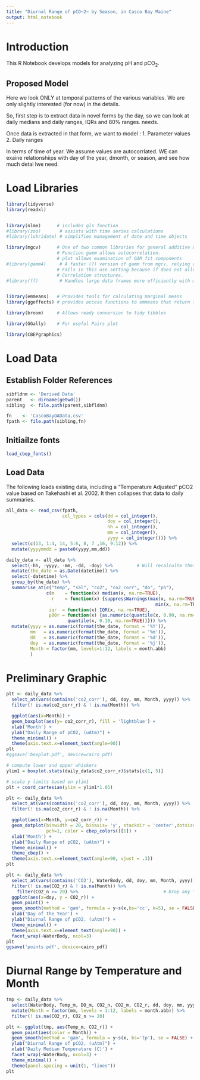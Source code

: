 ```yaml
---
title: "Diurnal Range of pCO~2~ by Season, in Casco Bay Maine"
output: html_notebook
---
```


# Introduction
This R Notebook develops models for analyzing pH and pCO~2~.

## Proposed Model
Here we look ONLY at temporal patterns of the various variables.  We are only slightly interested (for now) in the details.

So, first step is to extract data in novel forms by the day, so we can look at daily medians and daily ranges, IQRs and 80% ranges.
needs.

Once data is extracted in that form, we want to model :
1.  Parameter values
2.  Daily ranges

In terms of time of year. We assume values are autocorrlated.  WE can exaine relationshiips with day of the year, dmonth, or season, and see how much detai lwe need.

# Load Libraries
```r
library(tidyverse)
library(readxl)


library(nlme)      # includes gls function
#library(zoo)       # assists with time series calculations 
#library(lubridate) # simplifies management of date and time objects

library(mgcv)      # One of two common libraries for general additive models.
                   # Function gamm allows autocorrelation.
                   # plot allows examination of GAM fit components
#library(gamm4)     # A faster (?) version of gamm from mgcv, relying on lme4
                   # Fails in this use setting because if does not allow
                   # Correlation structures.
#library(ff)        # Handles large data frames more efficiently with memory


library(emmeans)   # Provides tools for calculating marginal means
library(ggeffects) # provides access functions to emmeans that return tidy tibbles and facilitate plots

library(broom)     # Allows ready conversion to tidy tibbles

library(GGally)    # For useful Pairs plot

library(CBEPgraphics)
```

# Load Data
## Establish Folder References
```r
sibfldnm <- 'Derived Data'
parent   <- dirname(getwd())
sibling  <- file.path(parent,sibfldnm)

fn    <- 'CascoBayOAData.csv'
fpath <- file.path(sibling,fn)
```
## Initiailze fonts
```r
load_cbep_fonts()
```

## Load Data
The following loads existing data, including a "Temperature Adjusted" pCO2 value based on Takehashi et al. 2002. It then collapses that data to daily summaries. 

```r
all_data <- read_csv(fpath,
                     col_types = cols(dd = col_integer(), 
                                      doy = col_integer(),
                                      hh = col_integer(),
                                      mm = col_integer(),
                                      yyyy = col_integer())) %>%
  select(c(13, 1:4, 14, 5:6, 8, 7 ,16, 9:12)) %>%
  mutate(yyyymmdd = paste0(yyyy,mm,dd))

daily_data <- all_data %>%
  select(-hh, -yyyy, -mm, -dd, -doy) %>%         # Will recalculte these 
  mutate(the_date = as.Date(datetime)) %>%
  select(-datetime) %>%
  group_by(the_date) %>%
  summarise_at(c("temp", "sal", "co2", "co2_corr", "do", "ph"),
               c(m    = function(x) median(x, na.rm=TRUE),
                 r    = function(x) {suppressWarnings(max(x, na.rm=TRUE) -
                                                        min(x, na.rm=TRUE))},
                iqr  = function(x) IQR(x, na.rm=TRUE),
                p80r = function(x) {as.numeric(quantile(x, 0.90, na.rm=TRUE) -
                       quantile(x, 0.10, na.rm=TRUE))})) %>%
  mutate(yyyy = as.numeric(format(the_date, format = '%Y')),
         mm   = as.numeric(format(the_date, format = '%m')),
         dd   = as.numeric(format(the_date, format = '%d')),
         doy  = as.numeric(format(the_date, format = '%j')),
         Month = factor(mm, levels=1:12, labels = month.abb)
         )
```


# Preliminary Graphic
```r
plt <- daily_data %>%
  select_at(vars(contains('co2_corr'), dd, doy, mm, Month, yyyy)) %>%
  filter(! is.na(co2_corr_r) & ! is.na(Month)) %>%

  ggplot(aes(x=Month)) +
  geom_boxplot(aes(y= co2_corr_r), fill = 'lightblue') +
  xlab('Month') + 
  ylab("Daily Range of pCO2, (uAtm)") +
  theme_minimal() +
  theme(axis.text.x=element_text(angle=90))
plt
#ggsave('boxplot.pdf', device=cairo_pdf)
```
```r
# compute lower and upper whiskers
ylim1 = boxplot.stats(daily_data$co2_corr_r)$stats[c(1, 5)]

# scale y limits based on ylim1
plt + coord_cartesian(ylim = ylim1*1.05)
```


```r
plt <- daily_data %>%
  select_at(vars(contains('co2_corr'), dd, doy, mm, Month, yyyy)) %>%
  filter(! is.na(co2_corr_r) & ! is.na(Month)) %>%

  ggplot(aes(x=Month, y=co2_corr_r)) +
  geom_dotplot(binwidth = 20, binaxis= 'y', stackdir = 'center',dotsize = .25,
               pch=1, color = cbep_colors()[1]) +
  xlab('Month') + 
  ylab("Daily Range of pCO2, (uAtm)") +
  theme_minimal() +
  theme_cbep() +
  theme(axis.text.x=element_text(angle=90, vjust = .3))
plt
```


```r
plt <- daily_data %>%
  select_at(vars(contains('CO2'), WaterBody, dd, doy, mm, Month, yyyy)) %>%
  filter(! is.na(CO2_r) & ! is.na(Month)) %>%
    filter(CO2_n >= 20) %>%                                # Drop any "short" days
  ggplot(aes(x=doy, y = CO2_r)) +
  geom_point() + 
  geom_smooth(method = 'gam', formula = y~s(x,bs='cc', k=5), se = FALSE) +
  xlab('Day of the Year') + 
  ylab("Diurnal Range of pCO2, (uAtm)") +
  theme_minimal() +
  theme(axis.text.x=element_text(angle=90)) +
  facet_wrap(~WaterBody, ncol=3)
plt
ggsave('points.pdf', device=cairo_pdf)
```
# Diurnal Range by Temperature and Month
```r
tmp <- daily_data %>%
  select(WaterBody, Temp_m, DO_m, CO2_n, CO2_m, CO2_r, dd, doy, mm, yyyy) %>%
  mutate(Month = factor(mm, levels = 1:12, labels = month.abb)) %>%
  filter(! is.na(CO2_r), CO2_n >= 20)

plt <- ggplot(tmp, aes(Temp_m, CO2_r)) +
  geom_point(aes(color = Month)) +
  geom_smooth(method = 'gam', formula = y~s(x, bs='tp'), se = FALSE) +
  ylab("Diurnal Range of pCO2, (uAtm)") + 
  xlab('Daily Median Temperature (C)') +
  facet_wrap(~WaterBody, ncol=3) +
  theme_minimal() +
  theme(panel.spacing = unit(1, "lines"))
plt

```

